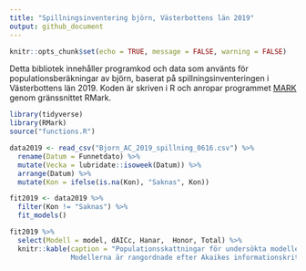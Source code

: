 ```yaml
---
title: "Spillningsinventering björn, Västerbottens län 2019"
output: github_document
---
```


```r
knitr::opts_chunk$set(echo = TRUE, message = FALSE, warning = FALSE)
```

Detta bibliotek innehåller programkod och data som använts för populationsberäkningar av björn, baserat på spillningsinventeringen i Västerbottens län 2019. Koden är skriven i R och anropar programmet [MARK](http://www.phidot.org/software/mark/) genom gränssnittet RMark.

```r
library(tidyverse)
library(RMark) 
source("functions.R")

data2019 <- read_csv("Bjorn_AC_2019_spillning_0616.csv") %>% 
  rename(Datum = Funnetdato) %>% 
  mutate(Vecka = lubridate::isoweek(Datum)) %>% 
  arrange(Datum) %>% 
  mutate(Kon = ifelse(is.na(Kon), "Saknas", Kon))

fit2019 <- data2019 %>% 
  filter(Kon != "Saknas") %>% 
  fit_models()

fit2019 %>% 
  select(Modell = model, dAICc, Hanar,  Honor, Total) %>% 
  knitr::kable(caption = "Populationsskattningar för undersökta modeller baserat på inventeringen i Västerbottens län 2019. 
               Modellerna är rangordnade efter Akaikes informationskriterium med den högst rankade modellen överst.")
```

